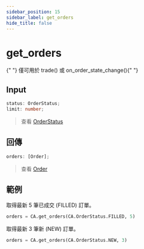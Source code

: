 ```yaml
---
sidebar_position: 15
sidebar_label: get_orders
hide_title: false
---
```



# get_orders

<Highlight color="#ffba00">
  {" "}
  僅可用於 trade() 或 on_order_state_change(){" "}
</Highlight>

## Input

```typescript
status: OrderStatus;
limit: number;
```

> 查看 [OrderStatus](/docs/developer/api/python/ca-objects/order-status)

## 回傳

```typescript
orders: [Order];
```

> 查看 [Order](/docs/developer/api/python/ca-objects/order)

## 範例

取得最新 5 筆已成交 (FILLED) 訂單。

```python
orders = CA.get_orders(CA.OrderStatus.FILLED, 5)
```

取得最新 3 筆新 (NEW) 訂單。

```python
orders = CA.get_orders(CA.OrderStatus.NEW, 3)
```
